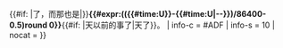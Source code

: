 {{Userbox
| border-c = #CCC
| id   = Start<br>Wiki
| id-c = #FFF
| id-s = 12
| info   = 這位用户{{#if: {{{registration|}}}|在還沒註冊前就開始參與|已經參與}}{{{text|中文維基百科}}}{{#if: {{{registration|}}}|了，而那也是|}}'''{{#expr:(({{#time:U}}-{{#time:U|{{{1|<noinclude>2001</noinclude>}}}-{{{2|<noinclude>5</noinclude>}}}-{{{3|<noinclude>11</noinclude>}}}}})/86400-0.5)round 0}}'''{{#if: {{{registration|}}}|天以前的事了|天了}}。
| info-c = #ADF
| info-s = 10
| nocat = {{{nocat|}}}
}}<noinclude>{{Documentation}}</noinclude>